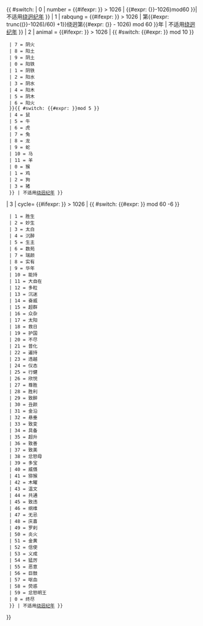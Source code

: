 {{ #switch: {{{2|number}}}
| 0
| number = {{#ifexpr: {{{1|{{CURRENTYEAR}}}}} > 1026 | {{#expr: ({{{1|{{CURRENTYEAR}}}}}-1026)mod60 }}| 不适用[[绕迥纪年]] }}
| 1
| rabqung = {{#ifexpr: {{{1|{{CURRENTYEAR}}}}} > 1026 | 第{{#expr: trunc(({{{1|{{CURRENTYEAR}}}}}-1026)/60) +1}}绕迥第{{#expr: ({{{1|{{CURRENTYEAR}}}}} - 1026) mod 60 }}年 | 不适用[[绕迥纪年]] }}
| 2
| animal = {{#ifexpr: {{{1|{{CURRENTYEAR}}}}} > 1026 | {{ #switch: {{#expr: {{{1|{{CURRENTYEAR}}}}} mod 10 }}
  | 7 = 阴火
  | 8 = 阳土
  | 9 = 阴土
  | 0 = 阳铁
  | 1 = 阴铁
  | 2 = 阳水
  | 3 = 阴水
  | 4 = 阳木
  | 5 = 阴木
  | 6 = 阳火
  }}{{ #switch: {{#expr: {{{1|{{CURRENTYEAR}}}}}mod 5 }}
  | 4 = 鼠
  | 5 = 牛
  | 6 = 虎
  | 7 = 兔
  | 8 = 龙
  | 9 = 蛇
  | 10 = 马
  | 11 = 羊
  | 0 = 猴
  | 1 = 鸡
  | 2 = 狗
  | 3 = 猪
  }} | 不适用[[绕迥纪年]] }}
| 3
| cycle= {{#ifexpr: {{{1|{{CURRENTYEAR}}}}} > 1026 | {{ #switch: {{#expr: {{{1|{{CURRENTYEAR}}}}} mod 60 -6 }}
  | 1 = 胜生
  | 2 = 妙生
  | 3 = 太白
  | 4 = 沉醉
  | 5 = 生主
  | 6 = 数苑
  | 7 = 瑞颜
  | 8 = 实有
  | 9 = 华年
  | 10 = 能持
  | 11 = 大自在
  | 12 = 多粒
  | 13 = 沉迷
  | 14 = 奋威
  | 15 = 超群
  | 16 = 众杂
  | 17 = 太阳
  | 18 = 救日
  | 19 = 护国
  | 20 = 不尽
  | 21 = 普化
  | 22 = 遍持
  | 23 = 违越
  | 24 = 仪态
  | 25 = 行健
  | 26 = 欣悦
  | 27 = 尊胜
  | 28 = 胜利
  | 29 = 致醉
  | 30 = 丑颜
  | 31 = 金沿
  | 32 = 悬垂
  | 33 = 致变
  | 34 = 具备
  | 35 = 超升
  | 36 = 致善
  | 37 = 致美
  | 38 = 忿怒母
  | 39 = 多宝
  | 40 = 威慑
  | 41 = 猕猴
  | 42 = 木曜
  | 43 = 温文
  | 44 = 共通
  | 45 = 致违
  | 46 = 纲维
  | 47 = 无忌
  | 48 = 庆喜
  | 49 = 罗刹
  | 50 = 炎火
  | 51 = 金黄
  | 52 = 信使
  | 53 = 义成
  | 54 = 猛厉
  | 55 = 恶意
  | 56 = 巨鼓
  | 57 = 呕血		
  | 58 = 荧惑
  | 59 = 忿怒明王
  | 0 = 终尽
  }} | 不适用[[绕迥纪年]] }}
}}<noinclude>{{Documentation}}</noinclude>
